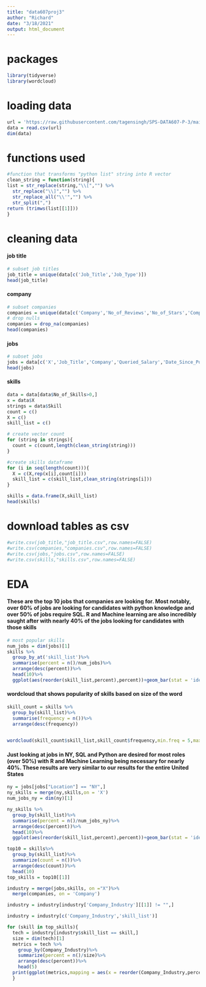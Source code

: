 ---
title: "data607proj3"
author: "Richard"
date: "3/18/2021"
output: html_document
---
# packages
```{r}
library(tidyverse)
library(wordcloud)
```

# loading data

```{r}
url = 'https://raw.githubusercontent.com/tagensingh/SPS-DATA607-P-3/main/indeed_job_dataset.csv'
data = read.csv(url)
dim(data)
```

# functions used

```{r}
#function that transforms "python list" string into R vector
clean_string = function(string){
list = str_replace(string,"\\[","") %>%
  str_replace("\\]","") %>%
  str_replace_all("\\'","") %>%
  str_split(",")
return (trimws(list[[1]]))
}
```


# cleaning data


#### job title

```{r}
# subset job titles
job_title = unique(data[c('Job_Title','Job_Type')])
head(job_title)
```

#### company

```{r}
# subset companies
companies = unique(data[c('Company','No_of_Reviews','No_of_Stars','Company_Revenue','Company_Employees','Company_Industry')])
# drop nulls
companies = drop_na(companies)
head(companies)
```

#### jobs

```{r}
# subset jobs
jobs = data[c('X','Job_Title','Company','Queried_Salary','Date_Since_Posted','Location','Link')]
head(jobs)
```

#### skills

```{r}
data = data[data$No_of_Skills>0,]
x = data$X
strings = data$Skill
count = c()
X = c()
skill_list = c()

# create vector count
for (string in strings){
  count = c(count,length(clean_string(string)))
}

#create skills dataframe
for (i in seq(length(count))){
  X = c(X,rep(x[i],count[i]))
  skill_list = c(skill_list,clean_string(strings[i]))
}

skills = data.frame(X,skill_list)
head(skills)
```

# download tables as csv

```{r}
#write.csv(job_title,"job_title.csv",row.names=FALSE)
#write.csv(companies,"companies.csv",row.names=FALSE)
#write.csv(jobs,"jobs.csv",row.names=FALSE)
#write.csv(skills,"skills.csv",row.names=FALSE)
```

# EDA

#### These are the top 10 jobs that companies are looking for. Most notably, over 60% of jobs are looking for candidates with python knowledge and over 50% of jobs require SQL. R and Machine learning are also incredibly saught after with nearly 40% of the jobs looking for candidates with those skills 

```{r}
# most popular skills
num_jobs = dim(jobs)[1]
skills %>%
  group_by_at('skill_list')%>%
  summarise(percent = n()/num_jobs)%>%
  arrange(desc(percent))%>%
  head(10)%>%
  ggplot(aes(reorder(skill_list,percent),percent))+geom_bar(stat = 'identity',fill = '#A1B8A1')+coord_flip()+labs(x = 'Skills',title = "Most Desired Data Science Skills in the U.S.")

```

#### wordcloud that shows popularity of skills based on size of the word 

```{r}
skill_count = skills %>%
  group_by(skill_list)%>%
  summarise(frequency = n())%>%
  arrange(desc(frequency))
  

wordcloud(skill_count$skill_list,skill_count$frequency,min.freq = 5,max.words=150, random.order=FALSE, rot.per=0.1,            colors=brewer.pal(8, "Dark2"))


```

#### Just looking at jobs in NY, SQL and Python are desired for most roles (over 50%) with R and Machine Learning being necessary for nearly 40%. These results are very similar to our results for the entire United States

```{r}
ny = jobs[jobs["Location"] == "NY",]
ny_skills = merge(ny,skills,on = 'X')
num_jobs_ny = dim(ny)[1]

ny_skills %>% 
  group_by(skill_list)%>%
  summarise(percent = n()/num_jobs_ny)%>%
  arrange(desc(percent))%>%
  head(10)%>%
  ggplot(aes(reorder(skill_list,percent),percent))+geom_bar(stat = 'identity', fill = '#C4A9C4')+coord_flip()+labs(x = 'Skills',title = "Most Desired Data Science Skills Skills in NY")
```

```{r}
top10 = skills%>%
  group_by(skill_list)%>%
  summarize(count = n())%>%
  arrange(desc(count))%>%
  head(10)
top_skills = top10[[1]]

industry = merge(jobs,skills, on ="X")%>%
  merge(companies, on = 'Company')

industry = industry[industry['Company_Industry'][[1]] != "",]

industry = industry[c('Company_Industry','skill_list')]

for (skill in top_skills){
  tech = industry[industry$skill_list == skill,]
  size = dim(tech)[1]
  metrics = tech %>%
    group_by(Company_Industry)%>%
    summarize(percent = n()/size)%>%
    arrange(desc(percent))%>%
    head(5)
  print(ggplot(metrics,mapping = aes(x = reorder(Company_Industry,percent),y = percent))+geom_bar(stat = 'identity')+coord_flip()+labs(x = 'Company Industry',title = paste("Top Industries Seeking",skill)))
  }

```

